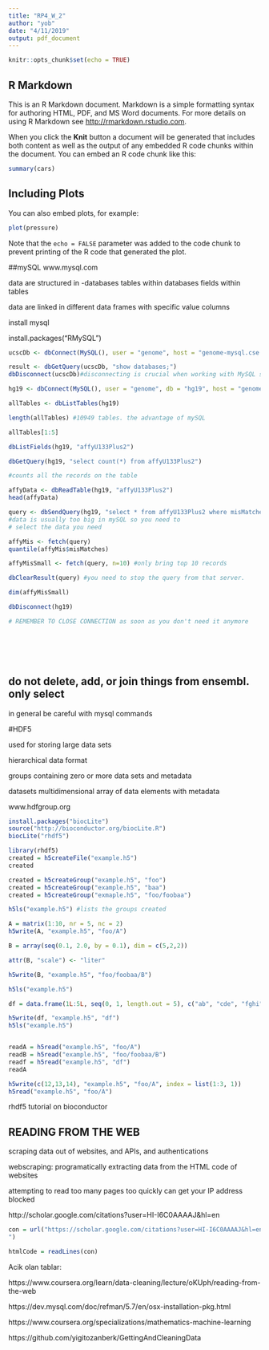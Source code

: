 ```yaml
---
title: "RP4_W_2"
author: "yob"
date: "4/11/2019"
output: pdf_document
---
```


```r
knitr::opts_chunk$set(echo = TRUE)
```

## R Markdown

This is an R Markdown document. Markdown is a simple formatting syntax for authoring HTML, PDF, and MS Word documents. For more details on using R Markdown see <http://rmarkdown.rstudio.com>.

When you click the **Knit** button a document will be generated that includes both content as well as the output of any embedded R code chunks within the document. You can embed an R code chunk like this:

```r
summary(cars)
```

## Including Plots

You can also embed plots, for example:

```r
plot(pressure)
```

Note that the `echo = FALSE` parameter was added to the code chunk to prevent printing of the R code that generated the plot.

##mySQL
www.mysql.com

data are structured in
-databases
tables within databases
fields within tables

data are linked in different data frames with specific value columns

install mysql

install.packages("RMySQL")

```r
ucscDb <- dbConnect(MySQL(), user = "genome", host = "genome-mysql.cse.uscs.edu")

result <- dbGetQuery(ucscDb, "show databases;")
dbDisconnect(ucscDb)#disconnecting is crucial when working with MySQL servers.

hg19 <- dbConnect(MySQL(), user = "genome", db = "hg19", host = "genome-mysql.cse.ucsc.edu")

allTables <- dbListTables(hg19)

length(allTables) #10949 tables. the advantage of mySQL

allTables[1:5]

dbListFields(hg19, "affyU133Plus2")

dbGetQuery(hg19, "select count(*) from affyU133Plus2")

#counts all the records on the table

affyData <- dbReadTable(hg19, "affyU133Plus2")
head(affyData)

query <- dbSendQuery(hg19, "select * from affyU133Plus2 where misMatches between 1 and 3")
#data is usually too big in mySQL so you need to 
# select the data you need

affyMis <- fetch(query)
quantile(affyMis$misMatches)

affyMisSmall <- fetch(query, n=10) #only bring top 10 records

dbClearResult(query) #you need to stop the query from that server.

dim(affyMisSmall)

dbDisconnect(hg19)

# REMEMBER TO CLOSE CONNECTION as soon as you don't need it anymore







```

## do not delete, add, or join things from ensembl. only select

in general be careful with mysql commands

#HDF5

used for storing large data sets

hierarchical data format

groups containing zero or more data sets and metadata

datasets multidimensional array of data elements with metadata

www.hdfgroup.org

```r
install.packages("biocLite")
source("http://bioconductor.org/biocLite.R")
biocLite("rhdf5")

library(rhdf5)
created = h5createFile("example.h5")
created

created = h5createGroup("example.h5", "foo")
created = h5createGroup("example.h5", "baa")
created = h5createGroup("exmaple.h5", "foo/foobaa")

h5ls("example.h5") #lists the groups created

A = matrix(1:10, nr = 5, nc = 2)
h5write(A, "example.h5", "foo/A")

B = array(seq(0.1, 2.0, by = 0.1), dim = c(5,2,2))

attr(B, "scale") <- "liter"

h5write(B, "example.h5", "foo/foobaa/B")

h5ls("example.h5")

df = data.frame(1L:5L, seq(0, 1, length.out = 5), c("ab", "cde", "fghi", "a", "s"), stringsAsFactors = FALSE)

h5write(df, "example.h5", "df")
h5ls("example.h5")


readA = h5read("example.h5", "foo/A")
readB = h5read("example.h5", "foo/foobaa/B")
readf = h5read("example.h5", "df")
readA

h5write(c(12,13,14), "example.h5", "foo/A", index = list(1:3, 1))
h5read("example.h5", "foo/A")


```

rhdf5 tutorial on bioconductor


## READING FROM THE WEB

scraping data out of websites, and APIs, and authentications

webscraping: programatically extracting data from the HTML code of websites

attempting to read too many pages too quickly can get your IP address blocked

http://scholar.google.com/citations?user=HI-I6C0AAAAJ&hl=en

```r
con = url("https://scholar.google.com/citations?user=HI-I6C0AAAAJ&hl=en
")

htmlCode = readLines(con)
```

Acik olan tablar:

https://www.coursera.org/learn/data-cleaning/lecture/oKUph/reading-from-the-web

https://dev.mysql.com/doc/refman/5.7/en/osx-installation-pkg.html


https://www.coursera.org/specializations/mathematics-machine-learning


https://github.com/yigitozanberk/GettingAndCleaningData



